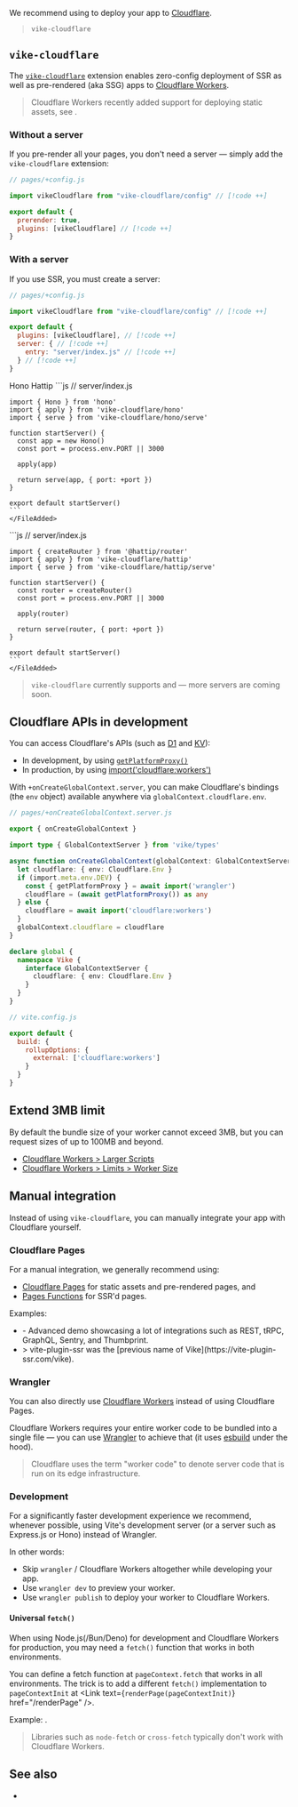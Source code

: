 
We recommend using <Link href="#vike-cloudflare" /> to deploy your app to [Cloudflare](https://www.cloudflare.com).

> <UseScaffolder>`vike-cloudflare`</UseScaffolder>


## `vike-cloudflare`

The [`vike-cloudflare`](https://github.com/vikejs/vike-cloudflare) extension enables zero-config deployment of <Link href="/ssr">SSR</Link> as well as <Link href="/pre-rendering">pre-rendered (aka SSG)</Link> apps to [Cloudflare Workers](https://workers.cloudflare.com).

> Cloudflare Workers recently added support for deploying static assets, see <Link href="/cloudflare-pages" />.

### Without a server

If you <Link href="/pre-rendering">pre-render</Link> all your pages, you don't need a server — simply add the `vike-cloudflare` extension:

```js
// pages/+config.js

import vikeCloudflare from "vike-cloudflare/config" // [!code ++]

export default {
  prerender: true,
  plugins: [vikeCloudflare] // [!code ++]
}
```

### With a server

If you use <Link href="/ssr">SSR</Link>, you must create a server:

```js
// pages/+config.js

import vikeCloudflare from "vike-cloudflare/config" // [!code ++]

export default {
  plugins: [vikeCloudflare], // [!code ++]
  server: { // [!code ++]
    entry: "server/index.js" // [!code ++]
  } // [!code ++]
}
```

<Tabs>
  <TabList>
    <Tab>Hono</Tab>
    <Tab>Hattip</Tab>
  </TabList>

  <TabPanel>
    <FileAdded>
    ```js
    // server/index.js

    import { Hono } from 'hono'
    import { apply } from 'vike-cloudflare/hono'
    import { serve } from 'vike-cloudflare/hono/serve'

    function startServer() {
      const app = new Hono()
      const port = process.env.PORT || 3000

      apply(app)

      return serve(app, { port: +port })
    }

    export default startServer()
    ```
    </FileAdded>
  </TabPanel>
  <TabPanel>
    <FileAdded>
    ```js
    // server/index.js

    import { createRouter } from '@hattip/router'
    import { apply } from 'vike-cloudflare/hattip'
    import { serve } from 'vike-cloudflare/hattip/serve'

    function startServer() {
      const router = createRouter()
      const port = process.env.PORT || 3000

      apply(router)

      return serve(router, { port: +port })
    }

    export default startServer()
    ```
    </FileAdded>
  </TabPanel>
</Tabs>

> `vike-cloudflare` currently supports <Link href="/hono" /> and <Link href="/hattip" /> — more servers are coming soon.

## Cloudflare APIs in development

You can access Cloudflare's APIs (such as [D1](https://developers.cloudflare.com/d1/) and [KV](https://developers.cloudflare.com/kv/)):
- In development, by using [`getPlatformProxy()`](https://developers.cloudflare.com/workers/wrangler/api/#getplatformproxy)
- In production, by using [import('cloudflare:workers')](https://developers.cloudflare.com/workers/runtime-apis/bindings/#importing-env-as-a-global)

With <Link href="/onCreateGlobalContext">`+onCreateGlobalContext.server`</Link>, you can make Cloudflare's bindings (the `env` object) available anywhere via <Link href="/globalContext">`globalContext.cloudflare.env`</Link>.

```ts
// pages/+onCreateGlobalContext.server.js

export { onCreateGlobalContext }

import type { GlobalContextServer } from 'vike/types'

async function onCreateGlobalContext(globalContext: GlobalContextServer) {
  let cloudflare: { env: Cloudflare.Env }
  if (import.meta.env.DEV) {
    const { getPlatformProxy } = await import('wrangler')
    cloudflare = (await getPlatformProxy()) as any
  } else {
    cloudflare = await import('cloudflare:workers')
  }
  globalContext.cloudflare = cloudflare
}

declare global {
  namespace Vike {
    interface GlobalContextServer {
      cloudflare: { env: Cloudflare.Env }
    }
  }
}
```

```js
// vite.config.js

export default {
  build: {
    rollupOptions: {
      external: ['cloudflare:workers']
    }
  }
}
```

## Extend 3MB limit

By default the bundle size of your worker cannot exceed 3MB, but you can request sizes of up to 100MB and beyond.
 - [Cloudflare Workers > Larger Scripts](https://www.cloudflare.com/larger-scripts-on-workers-early-access/)
 - [Cloudflare Workers > Limits > Worker Size](https://developers.cloudflare.com/workers/platform/limits/#worker-size)


## Manual integration

Instead of using `vike-cloudflare`, you can manually integrate your app with Cloudflare yourself.

### Cloudflare Pages

For a manual integration, we generally recommend using:
 - [Cloudflare Pages](https://developers.cloudflare.com/pages/) for static assets and <Link href="/pre-rendering">pre-rendered pages</Link>, and
 - [Pages Functions](https://developers.cloudflare.com/pages/platform/functions/) for <Link href="/ssr">SSR'd pages</Link>.

Examples:
 - <Example timestamp="2024.01" repo="travis-r6s/vike-cf-pages" /> - Advanced demo showcasing a lot of integrations such as REST, tRPC, GraphQL, Sentry, and Thumbprint.
 - <Example timestamp="2022.04" repo="Immortalin/vite-plugin-ssr-cloudflare-pages-demo" />
   > vite-plugin-ssr was the [previous name of Vike](https://vite-plugin-ssr.com/vike).

### Wrangler

You can also directly use [Cloudflare Workers](https://workers.cloudflare.com) instead of using Cloudflare Pages.

Cloudflare Workers requires your entire worker code to be bundled into a single file — you can use [Wrangler](https://github.com/cloudflare/workers-sdk) to achieve that (it uses [esbuild](https://esbuild.github.io/) under the hood).

> Cloudflare uses the term "worker code" to denote server code that is run on its edge infrastructure.

<Examples />

### Development

For a significantly faster development experience we recommend, whenever possible, using Vite's development server (or a server such as <Link href="/express">Express.js</Link> or <Link href="/hono">Hono</Link>) instead of Wrangler.

In other words:
 - Skip `wrangler` / Cloudflare Workers altogether while developing your app.
 - Use `wrangler dev` to preview your worker.
 - Use `wrangler publish` to deploy your worker to Cloudflare Workers.

<Examples />

#### Universal `fetch()`

When using Node.js(/Bun/Deno) for development and Cloudflare Workers for production, you may need a `fetch()` function that works in both environments.

You can define a fetch function at `pageContext.fetch` that works in all environments.
The trick is to add a different `fetch()` implementation to `pageContextInit` at <Link text={<code>renderPage(pageContextInit)</code>} href="/renderPage" />.

Example: <RepoLink path='/examples/cloudflare-workers-react-full#universal-fetch' />.

> Libraries such as `node-fetch` or `cross-fetch` typically don't work with Cloudflare Workers.


## See also

- <Link href="/cloudflare-pages" />
